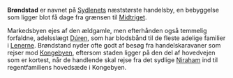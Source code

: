 {{title:Brøndstad}}
{{author:Laura Holmegaard}}
{{timestamp:2009-09-19T20:01:41Z}}
{{copyright:Brøndstad}}
'''Brøndstad''' er navnet på [[Sydlenet|Sydlenets]] næststørste handelsby, en bebyggelse som ligger blot få dage fra grænsen til [[Midtriget]].

Markedsbyen ejes af den ældgamle, men efterhånden også temmelig forfaldne, adelsslægt [[Dúren]], som har blodsbånd til de fleste adelige familier i [[Lenerne]]. Brøndstand nyder ofte godt af besøg fra handelskaravaner som rejser mod [[Kongebyen]], eftersom staden ligger på den del af hovedvejen som er kortest, når de handlende skal rejse fra det sydlige [[Niraham]] ind til regentfamiliens hovedsæde i Kongebyen.